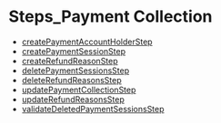 
# Steps\_Payment Collection

- [createPaymentAccountHolderStep](../Steps_Payment_Collection/functions/core_flows.Payment_Collection.Steps_Payment_Collection.createPaymentAccountHolderStep/page.mdx)
- [createPaymentSessionStep](../Steps_Payment_Collection/functions/core_flows.Payment_Collection.Steps_Payment_Collection.createPaymentSessionStep/page.mdx)
- [createRefundReasonStep](../Steps_Payment_Collection/functions/core_flows.Payment_Collection.Steps_Payment_Collection.createRefundReasonStep/page.mdx)
- [deletePaymentSessionsStep](../Steps_Payment_Collection/functions/core_flows.Payment_Collection.Steps_Payment_Collection.deletePaymentSessionsStep/page.mdx)
- [deleteRefundReasonsStep](../Steps_Payment_Collection/functions/core_flows.Payment_Collection.Steps_Payment_Collection.deleteRefundReasonsStep/page.mdx)
- [updatePaymentCollectionStep](../Steps_Payment_Collection/functions/core_flows.Payment_Collection.Steps_Payment_Collection.updatePaymentCollectionStep/page.mdx)
- [updateRefundReasonsStep](../Steps_Payment_Collection/functions/core_flows.Payment_Collection.Steps_Payment_Collection.updateRefundReasonsStep/page.mdx)
- [validateDeletedPaymentSessionsStep](../Steps_Payment_Collection/functions/core_flows.Payment_Collection.Steps_Payment_Collection.validateDeletedPaymentSessionsStep/page.mdx)
